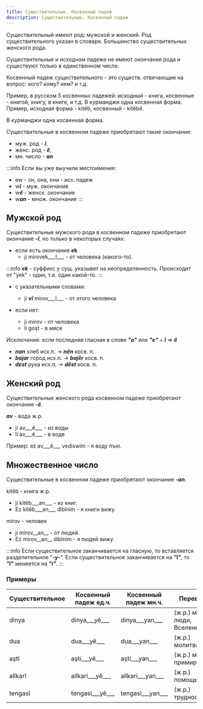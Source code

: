 ```yaml
---
title: Существительные. Косвенный падеж
description: Существительные. Косвенный падеж
---
```


Существительный имеют род: мужской и женский. Род существительного указан в словаре. Большинство существительных женского рода.

Существительные и исходном падеже не имеют окончания рода и существуют только в единственном числе.

Косвенный падеж существительного - это существ. отвечающие на вопрос: кого? кому? кем? и т.д.

Пример, в русском 5 косвенных падежей: исходный - книга, косвенные - книгой, книгу, в книге, и т.д. В курманджи одна косвенная форма. Пример, исходная форма - kitêb, косвенный - kitêbê.

В курманджи одна косвенная форма.

Существительные в косвенном падеже приобретают такие окончания:

* муж. род - ***î***,
* женс. род - ***ê***,
* мн. число - ***an***

:::info
Если вы уже выучили местоимения:

* ew - он, она, они - исх. падеж
* w***î*** - муж. окончание
* w***ê*** - женск. окончание
* w***an*** - множ. окончание
:::


## Мужской род

Существительные мужского рода в косвенном падеже приобретают окончание ___-î___, но только в некоторых случаях:

* если есть окончание __ek__
    * ji mirovek___î___ - от человека (какого-то).

:::info
___ek___ - суффикс у сущ. указывет на неопределенность. Происходит от "yek" - один, т.е. один какой-то.
:::


* с указательными словами:
    - ji ___vî___ mirov___î___ - от этого человека

* если нет:
    - ji mirov - от человека
    - li goşt - в мясе

Исключения: если последняя гласная в слове ___"а"___ или ___"e"___ + ___î___ => ___ê___

* ___nan___ хлеб исх.п. -> ___nên___ косв. п.
* ___bajar___ город исх.п. -> ___bajêr___ косв. п.
* ___dest___ рука исх.п. -> ___dêst___ косв. п.

## Женский род

Существительные женского рода косвенном падеже приобретают окончание ___-ê___.

***av*** - вода ж.р.
* ji av___ê___ - из воды
* li av___ê___ - в воде

Пример: ez av___ê___ vedixwim - я воду пъю.

## Множественное число

Существительные в косвенном падеже приобретают окончание ___-an___.

kitêb - книга ж.р.
* ji kitêb___an___ - из книг.
* Ez kitêb___an___ dibînim - я книги вижу.

mirov - человек
* ji mirov__an__ - от людей.
* Ez mirov__an__ dibînim - я людей вижу.

:::info
Если существительное заканчивается на гласную, то вставляется разделительное "___-y-___". Если существительное заканчивается на ___"î"___, то ___"î"___ меняется на ___"i"___.
:::

### Примеры

|Существительное|Косвенный падеж ед.ч.|Косвенный падеж мн.ч.|Перевод|
|-|-|-|-|
|dinya|dinya___yê___|dinya___yan___|(ж.р.) мир, люди, Вселенная|
|dua|dua___yê___|dua___yan___|(ж.р.) молитва|
|aştî|aşti___yê___|aşti___yan___|(ж.р.) мир, примирение|
|alîkarî|alîkari___yê___|alîkari___yan___|(ж.р.) помощь|
|tengasî|tengasi___yê___|tengasi___yan___|(ж.р.) трудность|